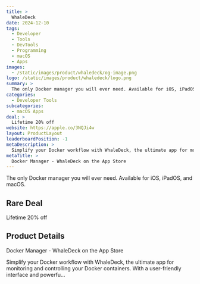 ```yaml
---
title: >
  WhaleDeck
date: 2024-12-10
tags:
  - Developer
  - Tools
  - DevTools
  - Programming
  - macOS
  - Apps
images:
  - /static/images/product/whaledeck/og-image.png
logo: /static/images/product/whaledeck/logo.png
summary: >
  The only Docker manager you will ever need. Available for iOS, iPadOS, and macOS.
categories:
  - Developer Tools
subcategories:
  - macOS Apps
deal: >
  Lifetime 20% off
website: https://apple.co/3NQJi4w
layout: ProductLayout
leaderboardPosition: -1
metaDescription: >
  Simplify your Docker workflow with WhaleDeck, the ultimate app for monitoring and controlling your Docker containers. With a user-friendly interface and powerfu…
metaTitle: >
  ‎Docker Manager - WhaleDeck on the App Store
---
```

The only Docker manager you will ever need. Available for iOS, iPadOS, and macOS.

## Rare Deal

Lifetime 20% off

## Product Details

‎Docker Manager - WhaleDeck on the App Store

Simplify your Docker workflow with WhaleDeck, the ultimate app for monitoring and controlling your Docker containers. With a user-friendly interface and powerfu…
